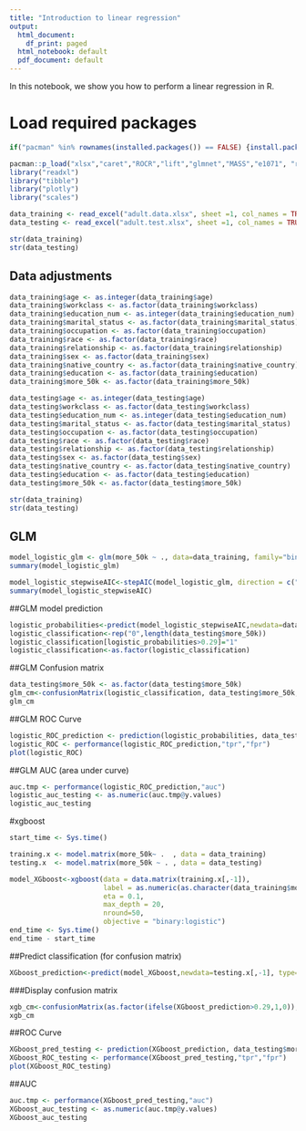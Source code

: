 ```yaml
---
title: "Introduction to linear regression"
output:
  html_document:
    df_print: paged
  html_notebook: default
  pdf_document: default
---
```


In this notebook, we show you how to perform a linear regression in R.

# Load required packages
```r
if("pacman" %in% rownames(installed.packages()) == FALSE) {install.packages("pacman")} # Check if you have universal installer package, install if not

pacman::p_load("xlsx","caret","ROCR","lift","glmnet","MASS","e1071", "randomForest", "xgboost", "party", "partykit","ROCR","lift","rpart","e1071", "readxl", "tibble", "plotly", "scales") 
library("readxl")
library("tibble")
library("plotly")
library("scales")
```


```r
data_training <- read_excel("adult.data.xlsx", sheet =1, col_names = TRUE, na = '')
data_testing <- read_excel("adult.test.xlsx", sheet =1, col_names = TRUE, na = '')

str(data_training)
str(data_testing)
```
## Data adjustments

```r

data_training$age <- as.integer(data_training$age)
data_training$workclass <- as.factor(data_training$workclass)
data_training$education_num <- as.integer(data_training$education_num)
data_training$marital_status <- as.factor(data_training$marital_status)
data_training$occupation <- as.factor(data_training$occupation)
data_training$race <- as.factor(data_training$race)
data_training$relationship <- as.factor(data_training$relationship)
data_training$sex <- as.factor(data_training$sex)
data_training$native_country <- as.factor(data_training$native_country)
data_training$education <- as.factor(data_training$education)
data_training$more_50k <- as.factor(data_training$more_50k)

data_testing$age <- as.integer(data_testing$age)
data_testing$workclass <- as.factor(data_testing$workclass)
data_testing$education_num <- as.integer(data_testing$education_num)
data_testing$marital_status <- as.factor(data_testing$marital_status)
data_testing$occupation <- as.factor(data_testing$occupation)
data_testing$race <- as.factor(data_testing$race)
data_testing$relationship <- as.factor(data_testing$relationship)
data_testing$sex <- as.factor(data_testing$sex)
data_testing$native_country <- as.factor(data_testing$native_country)
data_testing$education <- as.factor(data_testing$education)
data_testing$more_50k <- as.factor(data_testing$more_50k)

str(data_training)
str(data_testing)
```

## GLM

```r
model_logistic_glm <- glm(more_50k ~ ., data=data_training, family="binomial"(link="logit"))
summary(model_logistic_glm)
```

```r
model_logistic_stepwiseAIC<-stepAIC(model_logistic_glm, direction = c("both"), trace = 1)
summary(model_logistic_stepwiseAIC)
```

##GLM model prediction

```r
logistic_probabilities<-predict(model_logistic_stepwiseAIC,newdata=data_testing,type="response") 
logistic_classification<-rep("0",length(data_testing$more_50k))
logistic_classification[logistic_probabilities>0.29]="1"
logistic_classification<-as.factor(logistic_classification)
```

##GLM Confusion matrix
```r
data_testing$more_50k <- as.factor(data_testing$more_50k)
glm_cm<-confusionMatrix(logistic_classification, data_testing$more_50k, positive = "1")
glm_cm


```

##GLM ROC Curve
```r
logistic_ROC_prediction <- prediction(logistic_probabilities, data_testing$more_50k)
logistic_ROC <- performance(logistic_ROC_prediction,"tpr","fpr") 
plot(logistic_ROC)
```

##GLM AUC (area under curve)
```r
auc.tmp <- performance(logistic_ROC_prediction,"auc")
logistic_auc_testing <- as.numeric(auc.tmp@y.values)
logistic_auc_testing
```


#xgboost
```r
start_time <- Sys.time()

training.x <- model.matrix(more_50k~ .  , data = data_training)
testing.x  <- model.matrix(more_50k ~ . , data = data_testing)

model_XGboost<-xgboost(data = data.matrix(training.x[,-1]), 
                       label = as.numeric(as.character(data_training$more_50k)), 
                       eta = 0.1,
                       max_depth = 20, 
                       nround=50, 
                       objective = "binary:logistic")
end_time <- Sys.time()
end_time - start_time
```

##Predict classification (for confusion matrix)
```r
XGboost_prediction<-predict(model_XGboost,newdata=testing.x[,-1], type="response") 
```

###Display confusion matrix
```r
xgb_cm<-confusionMatrix(as.factor(ifelse(XGboost_prediction>0.29,1,0)),data_testing$more_50k,positive="1")
xgb_cm
```
##ROC Curve
```r
XGboost_pred_testing <- prediction(XGboost_prediction, data_testing$more_50k) 
XGboost_ROC_testing <- performance(XGboost_pred_testing,"tpr","fpr")
plot(XGboost_ROC_testing)
```
##AUC
```r
auc.tmp <- performance(XGboost_pred_testing,"auc")
XGboost_auc_testing <- as.numeric(auc.tmp@y.values)
XGboost_auc_testing 
```